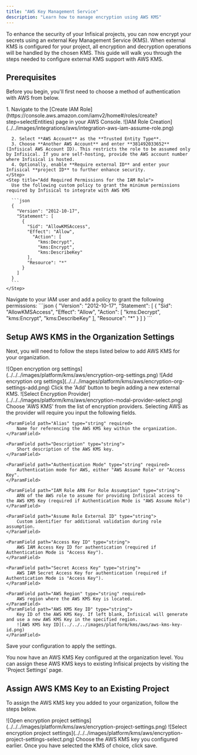 ```yaml
---
title: "AWS Key Management Service"
description: "Learn how to manage encryption using AWS KMS"
---
```


To enhance the security of your Infisical projects, you can now encrypt your secrets using an external Key Management Service (KMS).
When external KMS is configured for your project, all encryption and decryption operations will be handled by the chosen KMS.
This guide will walk you through the steps needed to configure external KMS support with AWS KMS.

## Prerequisites

Before you begin, you'll first need to choose a method of authentication with AWS from below.

<Tabs>
  <Tab title="Method 1: Assume Role (Recommended)">
  <Steps>
    <Step title="Create the Managing User IAM Role">
      1. Navigate to the [Create IAM Role](https://console.aws.amazon.com/iamv2/home#/roles/create?step=selectEntities) page in your AWS Console.
        ![IAM Role Creation](../../images/integrations/aws/integration-aws-iam-assume-role.png)

      2. Select **AWS Account** as the **Trusted Entity Type**.
      3. Choose **Another AWS Account** and enter **381492033652** (Infisical AWS Account ID). This restricts the role to be assumed only by Infisical. If you are self-hosting, provide the AWS account number where Infisical is hosted.
      4. Optionally, enable **Require external ID** and enter your Infisical **project ID** to further enhance security.
    </Step>
    <Step title="Add Required Permissions for the IAM Role">
      Use the following custom policy to grant the minimum permissions required by Infisical to integrate with AWS KMS

      ```json
      {
        "Version": "2012-10-17",
        "Statement": [
          {
            "Sid": "AllowKMSAccess",
            "Effect": "Allow",
              "Action": [
                "kms:Decrypt",
                "kms:Encrypt",
                "kms:DescribeKey"
            ],
            "Resource": "*"
          }
        ]
      }
      ```
    </Step>

  </Steps>
  </Tab>
  <Tab title="Method 2: Access Key">
      Navigate to your IAM user and add a policy to grant the following permissions:
      ```json
      {
        "Version": "2012-10-17",
        "Statement": [
          {
            "Sid": "AllowKMSAccess",
            "Effect": "Allow",
              "Action": [
                "kms:Decrypt",
                "kms:Encrypt",
                "kms:DescribeKey"
            ],
            "Resource": "*"
          }
        ]
      }
      ```
  </Tab>
</Tabs>

## Setup AWS KMS in the Organization Settings

Next, you will need to follow the steps listed below to add AWS KMS for your organization.

<Steps>
  <Step title="Navigate to the organization settings and select the 'Encryption' tab.">
	![Open encryption org settings](../../../images/platform/kms/aws/encryption-org-settings.png)
  </Step>
  <Step title="Click on the 'Add' button">
	![Add encryption org settings](../../../images/platform/kms/aws/encryption-org-settings-add.png)
    Click the 'Add' button to begin adding a new external KMS.
  </Step>
  <Step title="Select 'AWS KMS'">
	![Select Encryption Provider](../../../images/platform/kms/aws/encryption-modal-provider-select.png)
     Choose 'AWS KMS' from the list of encryption providers.
  </Step>
  <Step title="Provide the inputs for AWS KMS">
    Selecting AWS as the provider will require you input the following fields. 

	<ParamField path="Alias" type="string" required>
		Name for referencing the AWS KMS key within the organization.
	</ParamField>

    <ParamField path="Description" type="string">
        Short description of the AWS KMS key.
    </ParamField>

    <ParamField path="Authentication Mode" type="string" required>
    	Authentication mode for AWS, either "AWS Assume Role" or "Access Key".
    </ParamField>

    <ParamField path="IAM Role ARN For Role Assumption" type="string">
        ARN of the AWS role to assume for providing Infisical access to the AWS KMS Key (required if Authentication Mode is "AWS Assume Role")
    </ParamField>

    <ParamField path="Assume Role External ID" type="string">
    	Custom identifier for additional validation during role assumption.
    </ParamField>

    <ParamField path="Access Key ID" type="string">
    	AWS IAM Access Key ID for authentication (required if Authentication Mode is "Access Key").
    </ParamField>

    <ParamField path="Secret Access Key" type="string">
        AWS IAM Secret Access Key for authentication (required if Authentication Mode is "Access Key").
    </ParamField>

    <ParamField path="AWS Region" type="string" required>
    	AWS region where the AWS KMS Key is located.
    </ParamField>
    <ParamField path="AWS KMS Key ID" type="string">
    	Key ID of the AWS KMS Key. If left blank, Infisical will generate and use a new AWS KMS Key in the specified region.
        ![AWS KMS key ID](../../../images/platform/kms/aws/aws-kms-key-id.png)
    </ParamField>

  </Step>
  <Step title="Click Save">
    Save your configuration to apply the settings.
  </Step>
</Steps>

You now have an AWS KMS Key configured at the organization level. You can assign these AWS KMS keys to existing Infisical projects by visiting the 'Project Settings' page.

## Assign AWS KMS Key to an Existing Project

To assign the AWS KMS key you added to your organization, follow the steps below.

<Steps>
  <Step title="Open Project Settings and select to the Encryption Tab">
    ![Open encryption project
    settings](../../../images/platform/kms/aws/encryption-project-settings.png)
  </Step>
  <Step title="Under the Key Management section, select your newly added AWS KMS key from the dropdown">
    ![Select encryption project
    settings](../../../images/platform/kms/aws/encryption-project-settings-select.png)
    Choose the AWS KMS key you configured earlier.
  </Step>
  <Step title="Click Save">
    Once you have selected the KMS of choice, click save.
  </Step>
</Steps>
